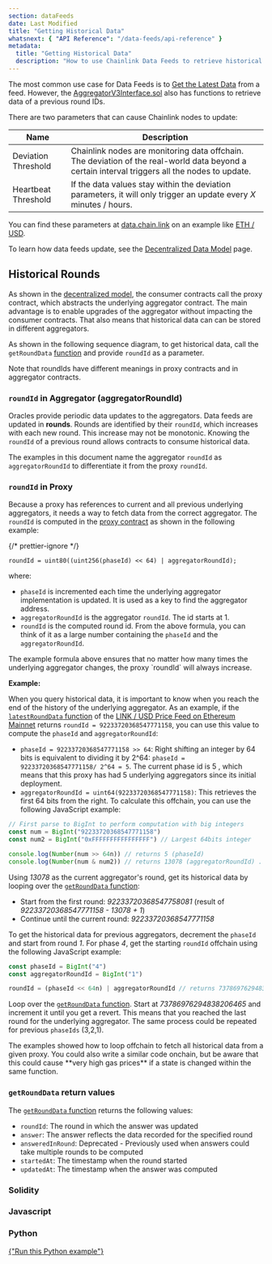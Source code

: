 ```yaml
---
section: dataFeeds
date: Last Modified
title: "Getting Historical Data"
whatsnext: { "API Reference": "/data-feeds/api-reference" }
metadata:
  title: "Getting Historical Data"
  description: "How to use Chainlink Data Feeds to retrieve historical data in your smart contracts."
---
```



The most common use case for Data Feeds is to [Get the Latest Data](/data-feeds/using-data-feeds) from a feed. However, the [AggregatorV3Interface.sol](https://github.com/smartcontractkit/chainlink/blob/master/contracts/src/v0.8/interfaces/AggregatorV3Interface.sol) also has functions to retrieve data of a previous round IDs.

There are two parameters that can cause Chainlink nodes to update:

| Name                | Description                                                                                                                                    |
| ------------------- | ---------------------------------------------------------------------------------------------------------------------------------------------- |
| Deviation Threshold | Chainlink nodes are monitoring data offchain. The deviation of the real-world data beyond a certain interval triggers all the nodes to update. |
| Heartbeat Threshold | If the data values stay within the deviation parameters, it will only trigger an update every _X_ minutes / hours.                             |

You can find these parameters at [data.chain.link](https://data.chain.link/) on an example like [ETH / USD](https://data.chain.link/ethereum/mainnet/crypto-usd/eth-usd).

To learn how data feeds update, see the [Decentralized Data Model](/architecture-overview/architecture-decentralized-model?parent=dataFeeds#aggregator) page.

## Historical Rounds

As shown in the [decentralized model](/architecture-overview/architecture-decentralized-model), the consumer contracts call the proxy contract, which abstracts the underlying aggregator contract. The main advantage is to enable upgrades of the aggregator without impacting the consumer contracts. That also means that historical data can can be stored in different aggregators.

As shown in the following sequence diagram, to get historical data, call the `getRoundData` [function](/data-feeds/api-reference/#getrounddata) and provide `roundId` as a parameter.

<ClickToZoom src="/images/data-feed/getRoundData-sequence.png" />

Note that roundIds have different meanings in proxy contracts and in aggregator contracts.

### `roundId` in Aggregator (aggregatorRoundId)

Oracles provide periodic data updates to the aggregators. Data feeds are updated in **rounds**. Rounds are identified by their `roundId`, which increases with each new round. This increase may not be monotonic. Knowing the `roundId` of a previous round allows contracts to consume historical data.

The examples in this document name the aggregator `roundId` as `aggregatorRoundId` to differentiate it from the proxy `roundId`.

### `roundId` in Proxy

Because a proxy has references to current and all previous underlying aggregators, it needs a way to fetch data from the correct aggregator. The `roundId` is computed in the [proxy contract](https://github.com/smartcontractkit/chainlink/blob/develop/contracts/src/v0.7/dev/AggregatorProxy.sol) as shown in the following example:

{/* prettier-ignore */}
```solidity
roundId = uint80((uint256(phaseId) << 64) | aggregatorRoundId);
```

where:

- `phaseId` is incremented each time the underlying aggregator implementation is updated. It is used as a key to find the aggregator address.
- `aggregatorRoundId` is the aggregator `roundId`. The id starts at 1.
- `roundId` is the computed round id. From the above formula, you can think of it as a large number containing the `phaseId` and the `aggregatorRoundId`.

<Aside type="note" title="Note">
  The example formula above ensures that no matter how many times the underlying aggregator changes, the proxy `roundId`
  will always increase.
</Aside>

**Example:**

When you query historical data, it is important to know when you reach the end of the history of the underlying aggregator. As an example, if the [`latestRoundData` function](/data-feeds/api-reference/#latestrounddata) of the [LINK / USD Price Feed on Ethereum Mainnet](/data-feeds/price-feeds/addresses/?network=ethereum) returns `roundId = 92233720368547771158`, you can use this value to compute the `phaseId` and `aggregatorRoundId`:

- `phaseId = 92233720368547771158 >> 64`: Right shifting an integer by 64 bits is equivalent to dividing it by 2^64: `phaseId = 92233720368547771158/ 2^64 = 5`. The current phase id is 5 , which means that this proxy has had 5 underlying aggregators since its initial deployment.
- `aggregatorRoundId = uint64(92233720368547771158)`: This retrieves the first 64 bits from the right. To calculate this offchain, you can use the following JavaScript example:

```javascript
// First parse to BigInt to perform computation with big integers
const num = BigInt("92233720368547771158")
const num2 = BigInt("0xFFFFFFFFFFFFFFFF") // Largest 64bits integer

console.log(Number(num >> 64n)) // returns 5 (phaseId)
console.log(Number(num & num2)) // returns 13078 (aggregatorRoundId) . Use & (AND bitwise operator) which sets each bit to _1_ if both bits are _1_
```

Using _13078_ as the current aggregator's round, get its historical data by looping over the [`getRoundData` function](/data-feeds/api-reference/#getrounddata):

- Start from the first round: _92233720368547758081_ (result of _92233720368547771158 - 13078 + 1_)
- Continue until the current round: _92233720368547771158_

To get the historical data for previous aggregators, decrement the `phaseId` and start from round _1_. For phase _4_, get the starting `roundId` offchain using the following JavaScript example:

```javascript
const phaseId = BigInt("4")
const aggregatorRoundId = BigInt("1")

roundId = (phaseId << 64n) | aggregatorRoundId // returns 73786976294838206465n
```

Loop over the [`getRoundData` function](/data-feeds/api-reference/#getrounddata). Start at _73786976294838206465_ and increment it until you get a revert. This means that you reached the last round for the underlying aggregator. The same process could be repeated for previous `phaseIds` (3,2,1).

<Aside type="caution" title="Looping onchain">
  The examples showed how to loop offchain to fetch all historical data from a given proxy. You could also write a
  similar code onchain, but be aware that this could cause **very high gas prices** if a state is changed within the
  same function.
</Aside>

### `getRoundData` return values

The [`getRoundData` function](/data-feeds/api-reference/#getrounddata) returns the following values:

- `roundId`: The round in which the answer was updated
- `answer`: The answer reflects the data recorded for the specified round
- `answeredInRound`: <Icon type="deprecated" /> Deprecated - Previously used when answers could take multiple rounds to be computed
- `startedAt`: The timestamp when the round started
- `updatedAt`: The timestamp when the answer was computed

### Solidity

<CodeSample src="samples/DataFeeds/HistoricalDataConsumer.sol" />

### Javascript

<CodeSample src="samples/DataFeeds/HistoricalDataConsumer.js" />

<HistoricalPrice
  client:idle
  feedAddress={priceFeedAddresses.btc.usd.sepolia.address}
  roundId={priceFeedAddresses.btc.usd.sepolia.historicalRound}
  supportedChain="ETHEREUM_SEPOLIA"
/>

### Python

<CodeSample src="samples/DataFeeds/HistoricalDataConsumer.py" />
<a
  href="https://repl.it/@DwightLyle/GetHistoricalPriceWeb3PY"
  class={button.primary}
  style={{ "margin-top": "var(--space-2x)" }}
>
  {"Run this Python example"}
</a>
